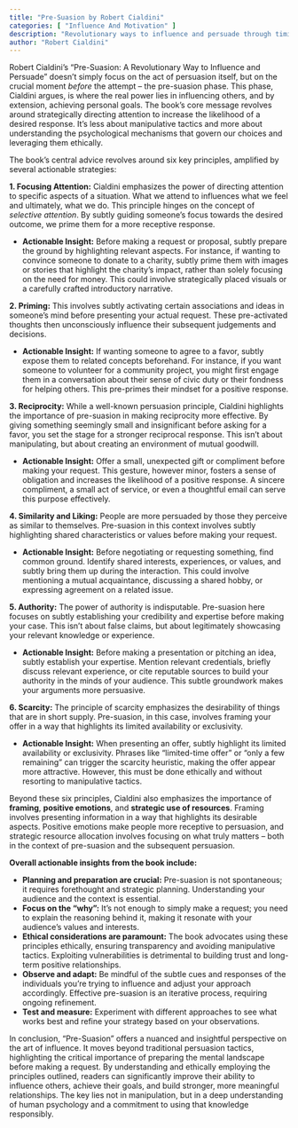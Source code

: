 ```yaml
---
title: "Pre-Suasion by Robert Cialdini"
categories: [ "Influence And Motivation" ]
description: "Revolutionary ways to influence and persuade through timing and context"
author: "Robert Cialdini"
---
```

Robert Cialdini's "Pre-Suasion: A Revolutionary Way to Influence and Persuade" doesn't simply focus on the act of persuasion itself, but on the crucial moment *before* the attempt – the pre-suasion phase.  This phase, Cialdini argues, is where the real power lies in influencing others, and by extension, achieving personal goals. The book’s core message revolves around strategically directing attention to increase the likelihood of a desired response.  It’s less about manipulative tactics and more about understanding the psychological mechanisms that govern our choices and leveraging them ethically.

The book’s central advice revolves around six key principles, amplified by several actionable strategies:

**1. Focusing Attention:**  Cialdini emphasizes the power of directing attention to specific aspects of a situation. What we attend to influences what we feel and ultimately, what we do. This principle hinges on the concept of *selective attention*.  By subtly guiding someone's focus towards the desired outcome, we prime them for a more receptive response.

* **Actionable Insight:**  Before making a request or proposal, subtly prepare the ground by highlighting relevant aspects. For instance, if wanting to convince someone to donate to a charity, subtly prime them with images or stories that highlight the charity's impact, rather than solely focusing on the need for money.  This could involve strategically placed visuals or a carefully crafted introductory narrative.


**2. Priming:**  This involves subtly activating certain associations and ideas in someone's mind before presenting your actual request. These pre-activated thoughts then unconsciously influence their subsequent judgements and decisions.

* **Actionable Insight:**  If wanting someone to agree to a favor, subtly expose them to related concepts beforehand. For instance, if you want someone to volunteer for a community project, you might first engage them in a conversation about their sense of civic duty or their fondness for helping others. This pre-primes their mindset for a positive response.


**3.  Reciprocity:**  While a well-known persuasion principle, Cialdini highlights the importance of pre-suasion in making reciprocity more effective.  By giving something seemingly small and insignificant before asking for a favor, you set the stage for a stronger reciprocal response. This isn't about manipulating, but about creating an environment of mutual goodwill.

* **Actionable Insight:**  Offer a small, unexpected gift or compliment before making your request.  This gesture, however minor, fosters a sense of obligation and increases the likelihood of a positive response. A sincere compliment, a small act of service, or even a thoughtful email can serve this purpose effectively.


**4.  Similarity and Liking:**  People are more persuaded by those they perceive as similar to themselves.  Pre-suasion in this context involves subtly highlighting shared characteristics or values before making your request.

* **Actionable Insight:**  Before negotiating or requesting something, find common ground.  Identify shared interests, experiences, or values, and subtly bring them up during the interaction. This could involve mentioning a mutual acquaintance, discussing a shared hobby, or expressing agreement on a related issue.


**5.  Authority:**  The power of authority is indisputable. Pre-suasion here focuses on subtly establishing your credibility and expertise before making your case. This isn't about false claims, but about legitimately showcasing your relevant knowledge or experience.

* **Actionable Insight:**  Before making a presentation or pitching an idea, subtly establish your expertise.  Mention relevant credentials, briefly discuss relevant experience, or cite reputable sources to build your authority in the minds of your audience. This subtle groundwork makes your arguments more persuasive.


**6.  Scarcity:**  The principle of scarcity emphasizes the desirability of things that are in short supply.  Pre-suasion, in this case, involves framing your offer in a way that highlights its limited availability or exclusivity.

* **Actionable Insight:**  When presenting an offer, subtly highlight its limited availability or exclusivity. Phrases like "limited-time offer" or "only a few remaining" can trigger the scarcity heuristic, making the offer appear more attractive.  However, this must be done ethically and without resorting to manipulative tactics.


Beyond these six principles, Cialdini also emphasizes the importance of **framing**, **positive emotions**, and **strategic use of resources**.  Framing involves presenting information in a way that highlights its desirable aspects. Positive emotions make people more receptive to persuasion, and strategic resource allocation involves focusing on what truly matters – both in the context of pre-suasion and the subsequent persuasion.

**Overall actionable insights from the book include:**

* **Planning and preparation are crucial:** Pre-suasion is not spontaneous; it requires forethought and strategic planning.  Understanding your audience and the context is essential.
* **Focus on the "why":**  It's not enough to simply make a request; you need to explain the reasoning behind it, making it resonate with your audience's values and interests.
* **Ethical considerations are paramount:** The book advocates using these principles ethically, ensuring transparency and avoiding manipulative tactics.  Exploiting vulnerabilities is detrimental to building trust and long-term positive relationships.
* **Observe and adapt:** Be mindful of the subtle cues and responses of the individuals you’re trying to influence and adjust your approach accordingly.  Effective pre-suasion is an iterative process, requiring ongoing refinement.
* **Test and measure:**  Experiment with different approaches to see what works best and refine your strategy based on your observations.


In conclusion, "Pre-Suasion" offers a nuanced and insightful perspective on the art of influence.  It moves beyond traditional persuasion tactics, highlighting the critical importance of preparing the mental landscape before making a request. By understanding and ethically employing the principles outlined, readers can significantly improve their ability to influence others, achieve their goals, and build stronger, more meaningful relationships. The key lies not in manipulation, but in a deep understanding of human psychology and a commitment to using that knowledge responsibly.


